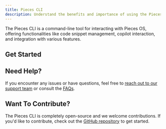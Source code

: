 ```yaml
---
title: Pieces CLI
description: Understand the benefits and importance of using the Pieces CLI, and get started with Quickstart and Commands.
---
```



The Pieces CLI is a command-line tool for interacting with Pieces OS, offering functionalities like code snippet management, copilot interaction, and integration with various features. 

## Get Started

<Grid cols={2}>
  <CardWithCTA title={'Quickstart'} description={'Learn how to set up and start using the Pieces CLI'} href={'/extensions-plugins/cli/quickstart'} />
  <CardWithCTA title={'Commands'} description={'Explore the available cli commands'} href={'/extensions-plugins/cli/commands'} />
</Grid>

## Need Help?

If you encounter any issues or have questions, feel free to [reach out to our support team](/support) or consult the [FAQs](/faq).

## Want To Contribute?

The Pieces CLI is completely open-source and we welcome contributions. If you'd like to contribute, check out the [GitHub repository](https://github.com/pieces-app/cli-agent) to get started.